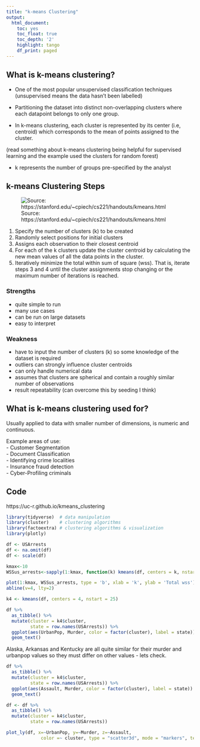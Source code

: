 ```yaml
---
title: "k-means Clustering"
output:
  html_document:
    toc: yes
    toc_float: true
    toc_depth: '2'
    highlight: tango
    df_print: paged
---
```


## What is k-means clustering?

- One of the most popular unsupervised classification techniques (unsupervised means the data hasn't been labelled)

- Partitioning the dataset into distinct non-overlapping clusters where each datapoint belongs to only one group.

- In k-means clustering, each cluster is represented by its center (i.e, centroid) which corresponds to the mean of points assigned to the cluster.

(read something about k-means clustering being helpful for supervised learning and the example used the clusters for random forest)

- k represents the number of groups pre-specified by the analyst

## k-means Clustering Steps

![Source: https://stanford.edu/~cpiech/cs221/handouts/kmeans.html](kmeans_image.png)




1. Specify the number of clusters (k) to be created 
2. Randomly select positions for initial clusters
3. Assigns each observation to their closest centroid
4. For each of the k clusters update the cluster centroid by calculating the new mean values of all the data points in the cluster. 
5. Iteratively minimize the total within sum of square (wss). That is, iterate steps 3 and 4 until the cluster assignments stop changing or the maximum number of iterations is reached.


### Strengths
- quite simple to run
- many use cases
- can be run on large datasets 
- easy to interpret



### Weakness
- have to input the number of clusters (k) so some knowledge of the dataset is required 
- outliers can strongly influence cluster centroids 
- can only handle numerical data
- assumes that clusters are spherical and contain a roughly similar number of observations
- result repeatability (can overcome this by seeding I think)



## What is k-means clustering used for?

Usually applied to data with smaller number of dimensions, is numeric and continuous.

Example areas of use:  
- Customer Segmentation  
- Document Classification  
- Identifying crime localities  
- Insurance fraud detection  
- Cyber-Profiling criminals  















## Code


https://uc-r.github.io/kmeans_clustering

```r
library(tidyverse)  # data manipulation
library(cluster)    # clustering algorithms
library(factoextra) # clustering algorithms & visualization
library(plotly)
```

```r
df <- USArrests
df <- na.omit(df)
df <- scale(df)
```


```r
kmax<-10
WSSus_arrests<-sapply(1:kmax, function(k) kmeans(df, centers = k, nstart = 10)$tot.withinss)

plot(1:kmax, WSSus_arrests, type = 'b', xlab = 'k', ylab = 'Total wss')
abline(v=4, lty=2)
```



```r
k4 <- kmeans(df, centers = 4, nstart = 25)
```

```r
df %>%
  as_tibble() %>%
  mutate(cluster = k4$cluster,
         state = row.names(USArrests)) %>%
  ggplot(aes(UrbanPop, Murder, color = factor(cluster), label = state)) +
  geom_text()
```

Alaska, Arkansas and Kentucky are all quite similar for their murder and urbanpop values so they must differ on other values - lets check. 

```r
df %>%
  as_tibble() %>%
  mutate(cluster = k4$cluster,
         state = row.names(USArrests)) %>%
  ggplot(aes(Assault, Murder, color = factor(cluster), label = state)) +
  geom_text()
```

```r
df <- df %>% 
  as_tibble() %>% 
  mutate(cluster = k4$cluster,
         state = row.names(USArrests))

plot_ly(df, x=~UrbanPop, y=~Murder, z=~Assault, 
             color =~ cluster, type = "scatter3d", mode = "markers", text = "state")
```



